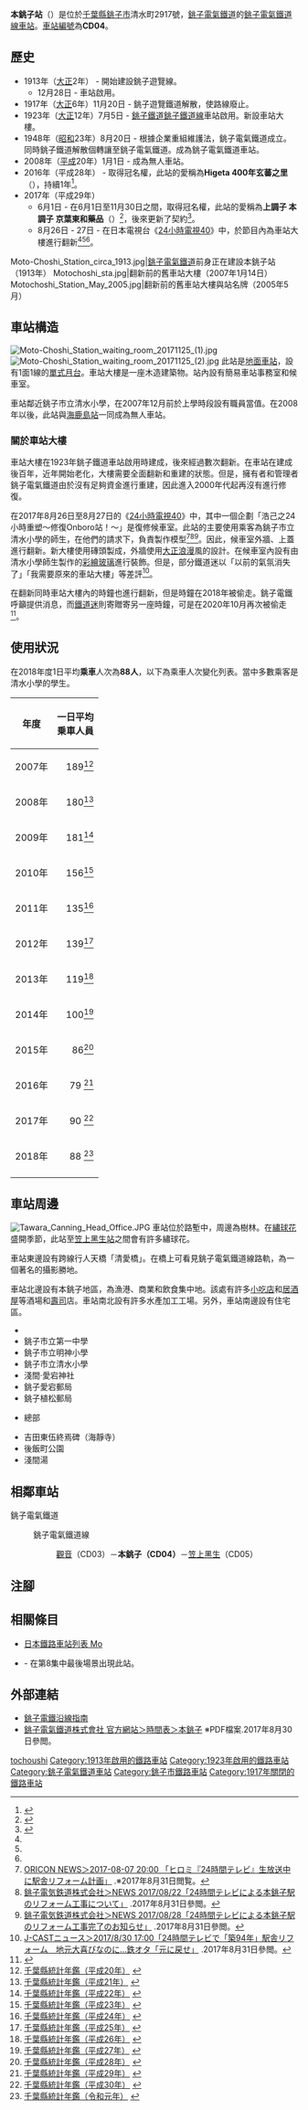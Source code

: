 {{NoteTA|G1=Transport
|T=zh-hans:本銚子站;zh-hk:本銚子站;zh-tw:本銚子車站;
|1=zh-hans:本銚子站;zh-hk:本銚子站;zh-tw:本銚子車站;
}}
{{Infobox station
|公司色 = brown
|站名 = 本銚子
|圖片 = Moto-Choshi Station 20171125(cropped).jpg
|圖片說明 = 車站大樓（2017年11月25日）
|日文原名 = 本銚子
|平假名 = もとちょうし
|羅馬拼音 = MOTOCHOSHI
|副站名 = 上調子 本調子 京葉東和藥品
|所在地 = {{JPN}}[[千葉縣|千葉縣]][[銚子市|銚子市]]清水町2917號
|座標 = {{coord|35|43|51.8|N|140|50|52.2|E|type:railwaystation_region:JP-24|display=inline,title}}
|車站構造 = [[地面車站|地面車站]]
|月台配置 = 1面1線
|啟用年月日 = 1923年（[[大正|大正]]12年）7月5日
|廢站年月日 = 
|乘客人數 = 88
|上下車人次 = 
|統計年度 = 2018
|轉車 = 
|全寬備註 = [[無人車站|無人車站]]
|adjacent = {{Adjacent stations|system=銚子電氣鐵道|line=CD|left=觀音|right=笠上黑生|note-left=CD03<br>0.7km|note-mid={{車站編號r|CD|04|#ff0066|4||#ff0066}}<br>距離[[銚子站|銚子]]1.8km|note-right=CD05<br>0.9km}}
}}
'''本銚子站'''（{{jpn|j=本銚子駅|hg=もとちょうしえき|rm=Motochoshi eki|f=y}}）是位於[[千葉縣|千葉縣]][[銚子市|銚子市]]清水町2917號，[[銚子電氣鐵道|銚子電氣鐵道]]的[[銚子電氣鐵道線|銚子電氣鐵道線]][[鐵路車站|車站]]。[[車站編號|車站編號]]為'''CD04'''。

== 歷史 ==
* 1913年（[[大正|大正]]2年） - 開始建設{{Translink|ja|銚子遊覧鉄道|銚子遊覽鐵道}}銚子遊覽線。
** 12月28日 - 車站啟用。
* 1917年（[[大正|大正]]6年）11月20日 - 銚子遊覽鐵道解散，使路線廢止。
* 1923年（[[大正|大正]]12年）7月5日 - [[銚子鐵道|銚子鐵道]][[銚子電氣鐵道線|銚子鐵道線]]車站啟用。新設車站大樓。
* 1948年（[[昭和|昭和]]23年）8月20日 - 根據企業重組維護法，銚子電氣鐵道成立。同時銚子鐵道解散個轉讓至銚子電氣鐵道。成為銚子電氣鐵道車站。
* 2008年（[[平成|平成]]20年）1月1日 - 成為無人車站。
* 2016年（平成28年） - {{Translink|ja|ヒゲタ醤油|Higeta醬油}}取得冠名權，此站的愛稱為'''Higeta 400年玄蕃之里'''（{{jpn|j=ヒゲタ400年玄蕃の里}}），持續1年<ref>{{Cite web |date=2016-01-15 |url=http://www.choshi-dentetsu.jp/upload/files/20160115%E3%83%92%E3%82%B2%E3%82%BF.pdf |title=ヒゲタ醤油株式会社との本銚子駅ネーミングライツ契約締結について |work=報道関係者の皆様 |publisher=銚子電気鉄道 |accessdate=2017-06-29 |language=ja |archive-date=2016-05-20 |archive-url=https://web.archive.org/web/20160520033555/http://www.choshi-dentetsu.jp/upload/files/20160115%E3%83%92%E3%82%B2%E3%82%BF.pdf |dead-url=yes }}</ref>。
* 2017年（平成29年）
** 6月1日 - 在6月1日至11月30日之間，{{Translink|ja|東和薬品 (大阪府)|東和藥品 (大阪府)|京葉東和藥品}}取得冠名權，此站的愛稱為'''上調子 本調子 京葉東和藥品'''（{{jpn|j=上り調子 本調子 京葉東和薬品}}）<ref>{{Cite web |date=2017-05-24 |url=http://www.choshi-dentetsu.jp/upload/files/20170530namingright.pdf |title=当社車両の「超レトロ化改造」及び新規ネーミングライツについて |work=Press Release |publisher=[[銚子電氣鐵道|銚子電氣鐵道]] |accessdate=2017-06-29 |language=ja |archive-date=2017-08-28 |archive-url=https://web.archive.org/web/20170828110349/http://www.choshi-dentetsu.jp/upload/files/20170530namingright.pdf |dead-url=no }}</ref>，後來更新了契約<ref>{{Cite web |url=http://www.choshi-dentetsu.jp/detail/news/168 |title=存档副本 |access-date=2021-01-12 |archive-date=2020-12-03 |archive-url=https://web.archive.org/web/20201203131743/https://www.choshi-dentetsu.jp/detail/news/168 |dead-url=no }}</ref>。
** 8月26日 - 27日 - 在日本電視台《[[24小時電視_「愛心救地球」|24小時電視40]]》中，於節目內為車站大樓進行翻新<ref name="hiromi_24htv_1"/><ref name="mc20170822_1"/><ref name="mc20170828_1"/>。
<gallery>
Moto-Choshi_Station_circa_1913.jpg|[[銚子電氣鐵道|銚子電氣鐵道]]前身{{Translink|ja|銚子遊覧鉄道|銚子遊覽鐵道}}正在建設本銚子站（1913年）
Motochoshi_sta.jpg|翻新前的舊車站大樓（2007年1月14日）
Motochoshi_Station_May_2005.jpg|翻新前的舊車站大樓與站名牌（2005年5月）
</gallery>

== 車站構造 ==
[[File:Moto-Choshi_Station_waiting_room_20171125_(1).jpg|thumb]]
[[File:Moto-Choshi_Station_waiting_room_20171125_(2).jpg|thumb]]
此站是[[地面車站|地面車站]]，設有1面1線的[[單式月台|單式月台]]。車站大樓是一座木造建築物。站內設有簡易車站事務室和候車室。

車站鄰近銚子市立清水小學，在2007年12月前於上學時段設有職員當值。在2008年以後，此站與[[海鹿島站|海鹿島站]]一同成為無人車站。

=== 關於車站大樓 ===
車站大樓在1923年銚子鐵道車站啟用時建成，後來經過數次翻新。在車站在建成後百年，近年開始老化，大樓需要全面翻新和重建的狀態。但是，擁有者和管理者銚子電氣鐵道由於沒有足夠資金進行重建，因此進入2000年代起再沒有進行修復。

在2017年8月26日至8月27日的《[[24小時電視_「愛心救地球」|24小時電視40]]》中，其中一個企劃「浩己之24小時重塑～修復Onboro站！～」是復修候車室。此站的主要使用乘客為銚子市立清水小學的師生，在他們的請求下，{{Translink|ja|ヒロミ|浩己}}負責製作模型<ref name="hiromi_24htv_1">[http://www.oricon.co.jp/news/2095321/full/ ORICON NEWS＞2017-08-07 20:00 「ヒロミ『24時間テレビ』生放送中に駅舎リフォーム計画」] {{Wayback|url=http://www.oricon.co.jp/news/2095321/full/ |date=20190714102009 }}.※2017年8月31日閲覧。</ref><ref name="mc20170822_1">[http://www.choshi-dentetsu.jp/detail/news/145 銚子電気鉄道株式会社＞NEWS 2017/08/22「24時間テレビによる本銚子駅のリフォーム工事について」] {{Wayback|url=http://www.choshi-dentetsu.jp/detail/news/145 |date=20201130113134 }}.2017年8月31日參閲。</ref><ref name="mc20170828_1">[http://www.choshi-dentetsu.jp/detail/news/147 銚子電気鉄道株式会社＞NEWS 2017/08/28「24時間テレビによる本銚子駅のリフォーム工事完了のお知らせ」] {{Wayback|url=http://www.choshi-dentetsu.jp/detail/news/147 |date=20201124173425 }}.2017年8月31日參閲。</ref>。因此，候車室外牆、上蓋進行翻新。新大樓使用磚頭製成，外牆使用[[大正浪漫|大正浪漫]]風的設計。在候車室內設有由清水小學師生製作的[[彩繪玻璃|彩繪玻璃]]進行裝飾。但是，部分鐵道迷以「以前的氣氛消失了」「我需要原來的車站大樓」等差評<ref name="hiromi_24htv_2">[https://www.j-cast.com/2017/08/30307139.html?photo=3&in=news.yahoo.co.jp J-CASTニュース＞2017/8/30 17:00「24時間テレビで「築94年」駅舎リフォーム　地元大喜びなのに...鉄オタ「元に戻せ」] {{Wayback|url=https://www.j-cast.com/2017/08/30307139.html?photo=3&in=news.yahoo.co.jp |date=20190629182200 }}.2017年8月31日參閲。</ref>。

在翻新同時車站大樓內的時鐘也進行翻新，但是時鐘在2018年被偷走。銚子電鐵呼籲提供消息，而[[鐵道迷|鐵道迷]]則寄贈寄另一座時鐘，可是在2020年10月再次被偷走<ref>{{Cite web|title=ヒロミさんリフォームの駅、掛け時計盗まれる 銚子電鉄|url=https://www.asahi.com/articles/ASNBJ42B7NBJUTIL00M.html|website=朝日新聞|accessdate=2020-10-16|publisher=|date=2020-10-16|language=ja|archive-date=2020-12-10|archive-url=https://web.archive.org/web/20201210141959/https://www.asahi.com/articles/ASNBJ42B7NBJUTIL00M.html|dead-url=no}}</ref>。

== 使用狀況 ==
在2018年度1日平均'''乘車'''人次為'''88人'''，以下為乘車人次變化列表。當中多數乘客是清水小學的學生。
{| class="wikitable"
!年度!!一日平均<br>乗車人員
|-
|2007年
|style="text-align:right"|189<ref>[http://www.pref.chiba.lg.jp/toukei/toukeidata/nenkan/nenkan-h20.html#11 千葉縣統計年鑑（平成20年）]{{ja icon}} {{webarchive|url=https://web.archive.org/web/20170830194920/http://www.pref.chiba.lg.jp/toukei/toukeidata/nenkan/nenkan-h20.html |date=2017年8月30日 }}</ref>
|-
|2008年
|style="text-align:right"|180<ref>[http://www.pref.chiba.lg.jp/toukei/toukeidata/nenkan/nenkan-h21/index.html#a11 千葉縣統計年鑑（平成21年）] {{Wayback|url=http://www.pref.chiba.lg.jp/toukei/toukeidata/nenkan/nenkan-h21/index.html#a11 |date=20170830234256 }}{{ja icon}}</ref>
|-
|2009年
|style="text-align:right"|181<ref>[http://www.pref.chiba.lg.jp/toukei/toukeidata/nenkan/nenkan-h22/index.html#a11 千葉縣統計年鑑（平成22年）] {{Wayback|url=http://www.pref.chiba.lg.jp/toukei/toukeidata/nenkan/nenkan-h22/index.html#a11 |date=20170830195836 }}{{ja icon}}</ref>
|-
|2010年
|style="text-align:right"|156<ref>[http://www.pref.chiba.lg.jp/toukei/toukeidata/nenkan/nenkan-h23/index.html#a11 千葉縣統計年鑑（平成23年）] {{Wayback|url=http://www.pref.chiba.lg.jp/toukei/toukeidata/nenkan/nenkan-h23/index.html#a11 |date=20170830194602 }}{{ja icon}}</ref>
|-
|2011年
|style="text-align:right"|135<ref>[http://www.pref.chiba.lg.jp/toukei/toukeidata/nenkan/nenkan-h24/index.html#a11 千葉縣統計年鑑（平成24年）] {{Wayback|url=http://www.pref.chiba.lg.jp/toukei/toukeidata/nenkan/nenkan-h24/index.html#a11 |date=20170830195245 }}{{ja icon}}</ref>
|-
|2012年
|style="text-align:right"|139<ref>[http://www.pref.chiba.lg.jp/toukei/toukeidata/nenkan/nenkan-h25/index.html#a11 千葉縣統計年鑑（平成25年）] {{Wayback|url=http://www.pref.chiba.lg.jp/toukei/toukeidata/nenkan/nenkan-h25/index.html#a11 |date=20170830193518 }}{{ja icon}}</ref>
|-
|2013年
|style="text-align:right"|119<ref>[http://www.pref.chiba.lg.jp/toukei/toukeidata/nenkan/nenkan-h26/index.html#a11 千葉縣統計年鑑（平成26年）] {{Wayback|url=http://www.pref.chiba.lg.jp/toukei/toukeidata/nenkan/nenkan-h26/index.html#a11 |date=20170811105000 }}{{ja icon}}</ref>
|-
|2014年
|style="text-align:right"|100<ref>[http://www.pref.chiba.lg.jp/toukei/toukeidata/nenkan/nenkan-h27/index.html#a11 千葉縣統計年鑑（平成27年）] {{Wayback|url=http://www.pref.chiba.lg.jp/toukei/toukeidata/nenkan/nenkan-h27/index.html#a11 |date=20170811105502 }}{{ja icon}}</ref>
|-
|2015年
|style="text-align:right"|86<ref>[http://www.pref.chiba.lg.jp/toukei/toukeidata/nenkan/nenkan-h28/index.html#a11 千葉縣統計年鑑（平成28年）] {{Wayback|url=http://www.pref.chiba.lg.jp/toukei/toukeidata/nenkan/nenkan-h28/index.html#a11 |date=20200424142807 }}{{ja icon}}</ref>
|-
|2016年
|style="text-align:right"|79 <ref>[http://www.pref.chiba.lg.jp/toukei/toukeidata/nenkan/nenkan-h29/index.html#a11 千葉縣統計年鑑（平成29年）] {{Wayback|url=http://www.pref.chiba.lg.jp/toukei/toukeidata/nenkan/nenkan-h29/index.html#a11 |date=20200424103245 }}{{ja icon}}</ref>
|-
|2017年
|style="text-align:right"|90 <ref>[http://www.pref.chiba.lg.jp/toukei/toukeidata/nenkan/nenkan-h30/index.html#a11 千葉縣統計年鑑（平成30年）] {{Wayback|url=http://www.pref.chiba.lg.jp/toukei/toukeidata/nenkan/nenkan-h30/index.html#a11 |date=20200424114852 }}{{ja icon}}</ref>
|-
|2018年
|style="text-align:right;"|88 <ref>[https://www.pref.chiba.lg.jp/toukei/toukeidata/nenkan/nenkan-r1/index.html#a11 千葉縣統計年鑑（令和元年）] {{Wayback|url=https://www.pref.chiba.lg.jp/toukei/toukeidata/nenkan/nenkan-r1/index.html#a11 |date=20201208144347 }}{{ja icon}}</ref>
|-
|}

== 車站周邊 ==
[[File:Tawara_Canning_Head_Office.JPG|thumb]]
車站位於路塹中，周邊為樹林。在[[繡球花|繡球花]]盛開季節，此站至[[笠上黑生站|笠上黑生站]]之間會有許多繡球花。

車站東邊設有跨線行人天橋「清愛橋」。在橋上可看見銚子電氣鐵道線路軌，為一個著名的攝影勝地。

車站北邊設有本銚子地區，為漁港、商業和飲食集中地。該處有許多[[小吃店|小吃店]]和[[居酒屋|居酒屋]]等酒場和[[壽司|壽司]]店。車站南北設有許多水產加工工場。另外，車站南邊設有住宅區。
* {{Translink|ja|千葉県道254号銚子公園線|千葉縣道254號銚子公園線}}
* 銚子市立第一中學
* 銚子市立明神小學
* 銚子市立清水小學
* 淺間·愛宕神社
* 銚子愛宕郵局
* 銚子植松郵局
* {{Translink|ja|田原缶詰|田原罐詰}}總部
* 吉田東伍終焉碑（海靜寺）
* 後飯町公園
* 淺間湯

== 相鄰車站 ==
; 銚子電氣鐵道
: {{Color|#ff0066|■}}銚子電氣鐵道線
:: [[觀音站|觀音]]（CD03）－'''本銚子（CD04）'''－[[笠上黑生站|笠上黑生]]（CD05）

== 注腳 ==
{{Reflist|2}}
== 相關條目 ==
{{Commons|Category:Moto-Choshi Station}}
* [[日本鐵路車站列表_Mo|日本鐵路車站列表 Mo]]
* {{Translink|ja|世紀末の詩|世紀末之詩}} - 在第8集中最後場景出現此站。

== 外部連結 ==
{{Osm box|w|305398796}}
* [http://choshidentetsu.sakura.ne.jp/#wayside 銚子電鐵沿線指南] {{Wayback|url=http://choshidentetsu.sakura.ne.jp/#wayside |date=20200424084250 }}{{ja icon}}
* [http://www.choshi-dentetsu.jp/upload/files/motochoshi0304.pdf 銚子電氣鐵道株式會社 官方網站＞時間表＞本銚子] {{Wayback|url=http://www.choshi-dentetsu.jp/upload/files/motochoshi0304.pdf |date=20200923115010 }} ※PDF檔案.2017年8月30日參閲。
{{銚子電氣鐵道線}}
{{DEFAULTSORT:Motochoshi}}
[[Category:日本鐵路車站_Mo|tochoushi]]
[[Category:1913年啟用的鐵路車站|Category:1913年啟用的鐵路車站]]
[[Category:1923年啟用的鐵路車站|Category:1923年啟用的鐵路車站]]
[[Category:銚子電氣鐵道車站|Category:銚子電氣鐵道車站]]
[[Category:銚子市鐵路車站|Category:銚子市鐵路車站]]
[[Category:1917年關閉的鐵路車站|Category:1917年關閉的鐵路車站]]